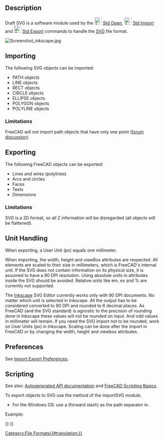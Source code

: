 <languages/>
<translate>

<!--T:16-->
{{Docnav
|[[Draft_DXF|Autodesk .DXF .DWG]]
|[[Draft_OCA|Open Cad format .OCA]]
|[[Draft_Module|Draft]]
|IconL=
|IconR=
|IconC=Workbench_Draft.svg
}}

</translate>
{{TOCright}}
<translate>

==Description== <!--T:11-->

<!--T:20-->
Draft SVG is a software module used by the [[File:Std_Open.svg|24px]] [[Std_Open|Std Open]], [[File:Std_Import.svg|24px]] [[Std_Import|Std Import]] and [[File:Std_Export.svg|24px]] [[Std_Export|Std Export]] commands to handle the [[SVG]] file format.

</translate>
[[Image:Screenshot inkscape.jpg]]
<translate>
<!--T:12-->
{{Caption|Inkscape drawing exported to SVG, which is subsequently opened in FreeCAD}}

==Importing== <!--T:2-->

<!--T:21-->
The following SVG objects can be imported:
* PATH objects
* LINE objects
* RECT objects
* CIRCLE objects
* ELLIPSE objects
* POLYGON objects
* POLYLINE objects

===Limitations=== <!--T:22-->

<!--T:23-->
FreeCAD will not import path objects that have only one point ([https://forum.freecad.org/viewtopic.php?f=3&t=43856 forum discussion]).

==Exporting== <!--T:4-->

<!--T:24-->
The following FreeCAD objects can be exported:
* Lines and wires (polylines)
* Arcs and circles
* Faces
* Texts
* Dimensions

===Limitations=== <!--T:5-->

<!--T:25-->
SVG is a 2D format, so all Z information will be disregarded (all objects will be flattened).

==Unit Handling== <!--T:7-->

<!--T:26-->
When exporting, a User Unit (px) equals one millimeter. 

<!--T:8-->
When importing, the width, height and viewBox attributes are respected. All elements are scaled to their size in millimeters, which is FreeCAD's internal unit. If the SVG does not contain information on its physical size, it is assumed to have a 90 DPI resolution. Using absolute units in attributes inside the SVG should be avoided. Relative units like em, ex and % are currently not supported.

<!--T:9-->
The [https://inkscape.org/ Inkscape] SVG Editor currently works only with 90 DPI documents. No matter which unit is selected in Inkscape. All the output has to be considered converted to 90 DPI and rounded to 6 decimal places. As FreeCAD (and the SVG standard) is agnostic to the precision of rounding done in Inkscape these values will not be rounded on input. And odd values in millimeter will remain. If you need the SVG import not to be rounded, work on User Units (px) in Inkscape. Scaling can be done after the import in FreeCAD or by changing the width, height and viewbox attributes.

==Preferences== <!--T:6-->

<!--T:27-->
See [[Import_Export_Preferences|Import Export Preferences]].

==Scripting== <!--T:13-->

<!--T:28-->
See also: [https://freecad.github.io/SourceDoc/ Autogenerated API documentation] and [[FreeCAD_Scripting_Basics|FreeCAD Scripting Basics]].

<!--T:14-->
To export objects to SVG use the {{incode|export}} method of the importSVG module.

</translate>
{{Code|code=
importSVG.export(exportList, filename)
}}
<translate>

<!--T:29-->
* For the Windows OS: use a {{FileName|/}} (forward slash) as the path separator in {{Incode|filename}}.

<!--T:15-->
Example:

</translate>
{{Code|code=
import FreeCAD as App
import Draft
import importSVG

doc = App.newDocument()

polygon1 = Draft.make_polygon(3, radius=500)
polygon2 = Draft.make_polygon(5, radius=1500)

doc.recompute()

objects = [polygon1, polygon2]
importSVG.export(objects, "/home/user/Pictures/myfile.svg")
}}
<translate>


<!--T:10-->
{{Docnav
|[[Draft_DXF|Autodesk .DXF .DWG]]
|[[Draft_OCA|Open Cad format .OCA]]
|[[Draft_Module|Draft]]
|IconL=
|IconR=
|IconC=Workbench_Draft.svg
}}

</translate>
{{Draft Tools navi{{#translation:}}}}
{{Userdocnavi{{#translation:}}}}
[[Category:File Formats{{#translation:}}]]
